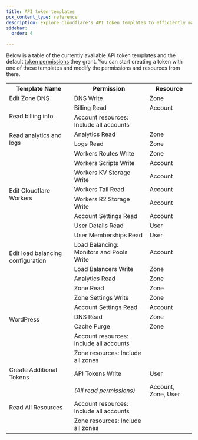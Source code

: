 ```yaml
---
title: API token templates
pcx_content_type: reference
description: Explore Cloudflare's API token templates to efficiently manage permissions. Start with a template and customize token permissions and resources as needed.
sidebar:
  order: 4

---
```


Below is a table of the currently available API token templates and the default [token permissions](/fundamentals/api/reference/permissions/) they grant. You can start creating a token with one of these templates and modify the permissions and resources from there.

<table>
  <tbody>
    <tr>
      <th>Template Name</th>
      <th>Permission</th>
      <th>Resource</th>
    </tr>
    <tr>
      <td>Edit Zone DNS</td>
      <td>DNS Write</td>
      <td>Zone</td>
    </tr>
    <tr>
      <td rowspan="2">Read billing info</td>
      <td>Billing Read</td>
      <td>Account</td>
    </tr>
    <tr>
      <td>Account resources: Include all accounts</td>
      <td></td>
    </tr>
    <tr>
      <td rowspan="2">Read analytics and logs</td>
      <td>Analytics Read</td>
      <td>Zone</td>
    </tr>
    <tr>
      <td>Logs Read</td>
      <td>Zone</td>
    </tr>
    <tr>
      <td rowspan="8">Edit Cloudflare Workers</td>
      <td>Workers Routes Write</td>
      <td>Zone</td>
    </tr>
    <tr>
      <td>Workers Scripts Write</td>
      <td>Account</td>
    </tr>
    <tr>
      <td>Workers KV Storage Write</td>
      <td>Account</td>
    </tr>
    <tr>
      <td>Workers Tail Read</td>
      <td>Account</td>
    </tr>
    <tr>
      <td>Workers R2 Storage Write</td>
      <td>Account</td>
    </tr>
    <tr>
      <td>Account Settings Read</td>
      <td>Account</td>
    </tr>
    <tr>
      <td>User Details Read</td>
      <td>User</td>
    </tr>
    <tr>
      <td>User Memberships Read</td>
      <td>User</td>
    </tr>
    <tr>
      <td rowspan="2">Edit load balancing configuration</td>
      <td>Load Balancing: Monitors and Pools Write</td>
      <td>Account</td>
    </tr>
    <tr>
      <td>Load Balancers Write</td>
      <td>Zone</td>
    </tr>
    <tr>
      <td rowspan="8">WordPress</td>
      <td>Analytics Read</td>
      <td>Zone</td>
    </tr>
    <tr>
      <td>Zone Read</td>
      <td>Zone</td>
    </tr>
    <tr>
      <td>Zone Settings Write</td>
      <td>Zone</td>
    </tr>
    <tr>
      <td>Account Settings Read</td>
      <td>Account</td>
    </tr>
    <tr>
      <td>DNS Read</td>
      <td>Zone</td>
    </tr>
    <tr>
      <td>Cache Purge</td>
      <td>Zone</td>
    </tr>
    <tr>
      <td>Account resources: Include all accounts</td>
      <td></td>
    </tr>
    <tr>
      <td>Zone resources: Include all zones</td>
      <td></td>
    </tr>
    <tr>
      <td>Create Additional Tokens</td>
      <td>API Tokens Write</td>
      <td>User</td>
    </tr>
    <tr>
      <td rowspan="3">Read All Resources</td>
      <td>
        <em>(All read permissions)</em>
      </td>
      <td>Account, Zone, User</td>
    </tr>
    <tr>
      <td>Account resources: Include all accounts</td>
      <td></td>
    </tr>
    <tr>
      <td>Zone resources: Include all zones</td>
      <td></td>
    </tr>
  </tbody>
</table>
